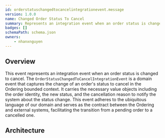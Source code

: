 ```yaml
---
id: orderstatuschangedtocancelintegrationevent.message
version: 1.0.0
name: Changed Order Status To Cancel
summary: Represents an integration event when an order status is changed to cancel
badges: []
schemaPath: schema.json
owners:
    - nhanxnguyen
---
```


## Overview

This event represents an integration event when an order status is changed to cancel. The `OrderStatusChangedToCancelIntegrationEvent` is a domain event that captures the change of an order's status to cancel in the Ordering bounded context. It carries the necessary value objects including the order identity, the new status, and the cancellation reason to notify the system about the status change. This event adheres to the ubiquitous language of our domain and serves as the contract between the Ordering and external systems, facilitating the transition from a pending order to a cancelled one.

## Architecture

<NodeGraph />
